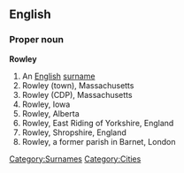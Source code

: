==English==
{{wikipedia}}
===Proper noun===
'''Rowley'''
# An [[English]] [[surname]] 
# Rowley (town), Massachusetts
# Rowley (CDP), Massachusetts
# Rowley, Iowa
# Rowley, Alberta
# Rowley, East Riding of Yorkshire, England
# Rowley, Shropshire, England
# Rowley, a former parish in Barnet, London

[[Category:Surnames]]
[[Category:Cities]]